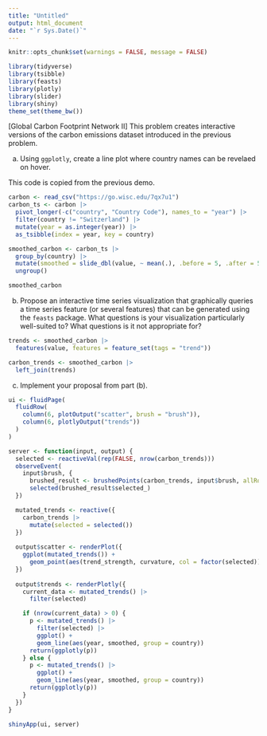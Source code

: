 ```yaml
---
title: "Untitled"
output: html_document
date: "`r Sys.Date()`"
---
```


```r
knitr::opts_chunk$set(warnings = FALSE, message = FALSE)
```

```r
library(tidyverse)
library(tsibble)
library(feasts)
library(plotly)
library(slider)
library(shiny)
theme_set(theme_bw())
```

[Global Carbon Footprint Network II] This problem creates interactive versions
of the carbon emissions dataset introduced in the previous problem.

a. Using `ggplotly`, create a line plot where country names can be revelaed
on hover.

This code is copied from the previous demo.

```r
carbon <- read_csv("https://go.wisc.edu/7qx7u1")
carbon_ts <- carbon |>
  pivot_longer(-c("country", "Country Code"), names_to = "year") |>
  filter(country != "Switzerland") |>
  mutate(year = as.integer(year)) |>
  as_tsibble(index = year, key = country)

smoothed_carbon <- carbon_ts |>
  group_by(country) |>
  mutate(smoothed = slide_dbl(value, ~ mean(.), .before = 5, .after = 5)) |>
  ungroup()

smoothed_carbon
```

b. Propose an interactive time series visualization that graphically queries a
time series feature (or several features) that can be generated using the
`feasts` package. What questions is your visualization particularly well-suited
to? What questions is it not appropriate for?

```r
trends <- smoothed_carbon |> 
  features(value, features = feature_set(tags = "trend"))

carbon_trends <- smoothed_carbon |>
  left_join(trends)
```

c. Implement your proposal from part (b).

```r
ui <- fluidPage(
  fluidRow(
    column(6, plotOutput("scatter", brush = "brush")),
    column(6, plotlyOutput("trends"))
  )
)

server <- function(input, output) {
  selected <- reactiveVal(rep(FALSE, nrow(carbon_trends)))
  observeEvent(
    input$brush, {
      brushed_result <- brushedPoints(carbon_trends, input$brush, allRows = TRUE)
      selected(brushed_result$selected_)
  })

  mutated_trends <- reactive({
    carbon_trends |>
      mutate(selected = selected())
  })
  
  output$scatter <- renderPlot({
    ggplot(mutated_trends()) +
      geom_point(aes(trend_strength, curvature, col = factor(selected)))
  })
  
  output$trends <- renderPlotly({
    current_data <- mutated_trends() |>
      filter(selected)

    if (nrow(current_data) > 0) {
      p <- mutated_trends() |>
        filter(selected) |>
        ggplot() +
        geom_line(aes(year, smoothed, group = country))
      return(ggplotly(p))
    } else {
      p <- mutated_trends() |>
        ggplot() +
        geom_line(aes(year, smoothed, group = country))
      return(ggplotly(p))
    }
  })
}

shinyApp(ui, server)
```